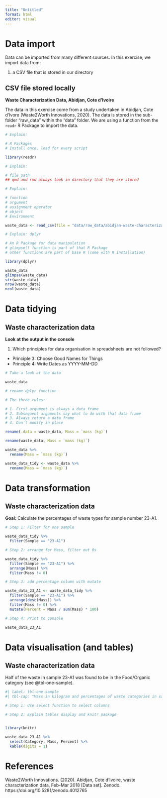 ```yaml
---
title: "Untitled"
format: html
editor: visual
---
```


# Data import

Data can be imported from many different sources. In this exercise, we import data from:

1.  a CSV file that is stored in our directory

## CSV file stored locally

**Waste Characterization Data, Abidjan, Cote d'Ivoire**

The data in this exercise come from a study undertaken in Abidjan, Cote d'Ivore (Waste2Worth Innovations, 2020). The data is stored in the sub-folder "raw_data" within the "data" folder. We are using a function from the `readr` R Package to import the data.

```r

# Explain:

# R Packages 
# Install once, load for every script

library(readr)

# Explain: 

# file path
## qmd and rmd always look in directory that they are stored

# Explain:

# function
# argument
# assignment operator
# object
# Environment

waste_data <- read_csv(file = "data/raw_data/abidjan-waste-characterization.csv")

```

```r

# Explain: dplyr

# An R Package for data manipulation
# glimpse() function is part of that R Package
# other functions are part of base R (come with R installation)

library(dplyr)

waste_data
glimpse(waste_data)
str(waste_data)
nrow(waste_data)
ncol(waste_data)

```

# Data tidying

## Waste characterization data

**Look at the output in the console**

1.  Which principles for data organisation in spreadsheets are not followed?

-   Principle 3: Choose Good Names for Things
-   Principle 4: Write Dates as YYYY-MM-DD

```r

# Take a look at the data

waste_data 

# rename dplyr function

# The three rules:

# 1. First argument is always a data frame
# 2. Subsequent arguments say what to do with that data frame
# 3. Always return a data frame
# 4. Don't modify in place

rename(.data = waste_data, Mass = `mass (kg)`)

rename(waste_data, Mass = `mass (kg)`)

waste_data %>% 
  rename(Mass = `mass (kg)`)

waste_data_tidy <- waste_data %>% 
  rename(Mass = `mass (kg)`)

```


# Data transformation

## Waste characterization data

**Goal:** Calculate the percentages of waste types for sample number 23-A1.

```r

# Step 1: Filter for one sample

waste_data_tidy %>% 
  filter(Sample == "23-A1") 

# Step 2: arrange for Mass, filter out 0s

waste_data_tidy %>% 
  filter(Sample == "23-A1") %>% 
  arrange(Mass) %>% 
  filter(Mass != 0)

# Step 3: add percentage column with mutate

waste_data_23_A1 <- waste_data_tidy %>% 
  filter(Sample == "23-A1") %>% 
  arrange(desc(Mass)) %>% 
  filter(Mass != 0) %>% 
  mutate(Percent = Mass / sum(Mass) * 100) 

# Step 4: Print to console

waste_data_23_A1

```


# Data visualisation (and tables)

## Waste characterization data

Half of the waste in sample 23-A1 was found to be in the Food/Organic category (see @tbl-one-sample).

```r
#| label: tbl-one-sample
#| tbl-cap: "Mass in kilogram and percentages of waste categories in sample 23-A1"

# Step 1: Use select function to select columns

# Step 2: Explain tables display and knitr package


library(knitr)

waste_data_23_A1 %>%
  select(Category, Mass, Percent) %>% 
  kable(digits = 1) 

```

# References

Waste2Worth Innovations. (2020). Abidjan, Cote
d'Ivoire, waste characterization data, Feb-Mar 2018 \[Data set\]. Zenodo.
https://doi.org/10.5281/zenodo.4012765
